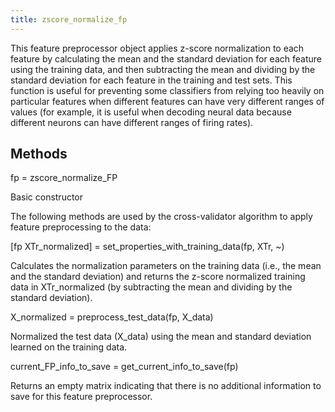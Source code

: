 ---
title: zscore_normalize_fp
---

<p class="ethan_opening_paragraph" style="padding-bottom: 0% !important;">This feature preprocessor object applies z-score normalization to each feature by calculating the mean and the standard deviation for each feature using the training data, and then subtracting the mean and dividing by the standard deviation for each feature in the training and test sets. This function is useful for preventing some classifiers from relying too heavily on particular features when different features can have very different ranges of values (for example, it is useful when decoding neural data because different neurons can have different ranges of firing rates). 


<h2 class="methods_and_properties">Methods</h2>
<p class="ethan_bold_method">fp = zscore_normalize_FP</p>
<p class="ethan_method_explanation">Basic constructor</p>


The following methods are used by the cross-validator algorithm to apply feature preprocessing to the data:  

<p class="ethan_bold_method">[fp XTr_normalized] = set_properties_with_training_data(fp, XTr, ~)</p>
<p class="ethan_method_explanation">Calculates the normalization parameters on the training data (i.e., the mean and the standard deviation) and returns the z-score normalized training data in XTr_normalized (by subtracting the mean and dividing by the standard deviation). </p>
<p class="ethan_bold_method">X_normalized = preprocess_test_data(fp, X_data)</p>
<p class="ethan_method_explanation">Normalized the test data (X_data) using the mean and standard deviation learned on the training data.</p>
<p class="ethan_bold_method">current_FP_info_to_save = get_current_info_to_save(fp)</p>
<p class="ethan_method_explanation">Returns an empty matrix indicating that there is no additional information to save for this feature preprocessor.</p>


